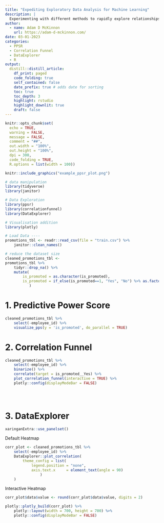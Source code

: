 ```yaml
---
title: "Expediting Exploratory Data Analysis for Machine Learning"
description: |
  Experimenting with different methods to rapidly explore relationships within datasets prior to performing machine learning tasks.
author:
  - name: Adam D McKinnon
    url: https://adam-d-mckinnon.com/
date: 03-01-2023
categories:
  - PPSR
  - Correlation Funnel
  - DataExplorer
  - R
output: 
  distill::distill_article:
    df_print: paged
    code_folding: true
    self_contained: false
    date_prefix: true # adds date for sorting
    toc: true
    toc_depth: 3
    highlight: rstudio
    highlight_downlit: true
    draft: false
---
```


```r

knitr::opts_chunk$set(
  echo = TRUE,
  warning = FALSE,
  message = FALSE,
  comment = "##",
  out.width = "100%",
  out.height = "100%",
  dpi = 300,
  code_folding = TRUE,
  R.options = list(width = 100))

```


```r
knitr::include_graphics("example_ppsr_plot.png")

```



```r

# data manipulation
library(tidyverse)
library(janitor)

# Data Exploration
library(ppsr)
library(correlationfunnel)
library(DataExplorer)

# Visualisation addition
library(plotly)


```



```r

# Load Data ----
promotions_tbl <- readr::read_csv(file = "train.csv") %>% 
    janitor::clean_names()

# reduce the dataset size
cleaned_promotions_tbl <-
promotions_tbl %>%
    tidyr::drop_na() %>% 
    mutate(
        is_promoted = as.character(is_promoted),
        is_promoted = if_else(is_promoted==1, "Yes", "No") %>% as.factor()
           )

```

# 1. Predictive Power Score

```r


cleaned_promotions_tbl %>%
    select(-employee_id) %>%
    visualize_pps(y = 'is_promoted', do_parallel = TRUE)


```

# 2. Correlation Funnel

```r


cleaned_promotions_tbl %>% 
    select(-employee_id) %>% 
    binarize() %>% 
    correlate(target = is_promoted__Yes) %>% 
    plot_correlation_funnel(interactive = TRUE) %>% 
    plotly::config(displayModeBar = FALSE)
    




```

# 3. DataExplorer

```r

xaringanExtra::use_panelset()

```



::::: {.panelset}

::: {.panel}
[Default Heatmap]{.panel-name}


```r

corr_plot <- cleaned_promotions_tbl %>% 
    select(-employee_id) %>% 
    DataExplorer::plot_correlation(
        theme_config = list(
            legend.position = "none",
            axis.text.x     = element_text(angle = 90)
                )
    )

```


:::

::: {.panel}
[Interactive Heatmap]{.panel-name}


```r

corr_plot$data$value <- round(corr_plot$data$value, digits = 2)

plotly::plotly_build(corr_plot) %>% 
    plotly::layout(width = 700, height = 700) %>% 
    plotly::config(displayModeBar = FALSE)

```

:::

:::::
